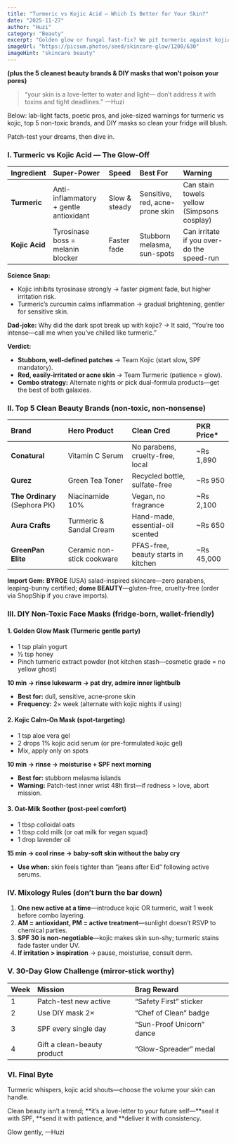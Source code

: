 ```yaml
---
title: "Turmeric vs Kojic Acid – Which Is Better for Your Skin?"
date: "2025-11-27"
author: "Huzi"
category: "Beauty"
excerpt: "Golden glow or fungal fast-fix? We pit turmeric against kojic acid, crown 5 clean beauty champions, and whip up fridge-born face masks so clean you could eat them (but please don’t)."
imageUrl: "https://picsum.photos/seed/skincare-glow/1200/630"
imageHint: "skincare beauty"
---
```


**(plus the 5 cleanest beauty brands & DIY masks that won’t poison your pores)**

> “your skin is a love-letter to water and light—
> don’t address it with toxins and tight deadlines.”
> —Huzi

Below: lab-light facts, poetic pros, and joke-sized warnings for turmeric vs kojic, top 5 non-toxic brands, and DIY masks so clean your fridge will blush.

Patch-test your dreams, then dive in.

### I. Turmeric vs Kojic Acid — The Glow-Off

| Ingredient   | Super-Power                         | Speed         | Best For                        | Warning                                      |
| :----------- | :---------------------------------- | :------------ | :------------------------------ | :------------------------------------------- |
| **Turmeric** | Anti-inflammatory + gentle antioxidant | Slow & steady | Sensitive, red, acne-prone skin | Can stain towels yellow (Simpsons cosplay)     |
| **Kojic Acid** | Tyrosinase boss = melanin blocker   | Faster fade   | Stubborn melasma, sun-spots     | Can irritate if you over-do the speed-run |

**Science Snap:**

*   Kojic inhibits tyrosinase strongly → faster pigment fade, but higher irritation risk.
*   Turmeric’s curcumin calms inflammation → gradual brightening, gentler for sensitive skin.

**Dad-joke:** Why did the dark spot break up with kojic?
→ It said, “You’re too intense—call me when you’ve chilled like turmeric.”

**Verdict:**

*   **Stubborn, well-defined patches** → Team Kojic (start slow, SPF mandatory).
*   **Red, easily-irritated or acne skin** → Team Turmeric (patience = glow).
*   **Combo strategy:** Alternate nights or pick dual-formula products—get the best of both galaxies.

### II. Top 5 Clean Beauty Brands (non-toxic, non-nonsense)

| Brand                       | Hero Product                 | Clean Cred                          | PKR Price*  |
| :-------------------------- | :--------------------------- | :---------------------------------- | :---------- |
| **Conatural**               | Vitamin C Serum              | No parabens, cruelty-free, local    | ~Rs 1,890   |
| **Qurez**                     | Green Tea Toner              | Recycled bottle, sulfate-free       | ~Rs 950     |
| **The Ordinary** (Sephora PK) | Niacinamide 10%              | Vegan, no fragrance                 | ~Rs 2,100   |
| **Aura Crafts**               | Turmeric & Sandal Cream      | Hand-made, essential-oil scented    | ~Rs 650     |
| **GreenPan Elite**            | Ceramic non-stick cookware   | PFAS-free, beauty starts in kitchen | ~Rs 45,000  |

**Import Gem:** **BYROE** (USA) salad-inspired skincare—zero parabens, leaping-bunny certified; **dome BEAUTY**—gluten-free, cruelty-free (order via ShopShip if you crave imports).

### III. DIY Non-Toxic Face Masks (fridge-born, wallet-friendly)

#### 1. Golden Glow Mask (Turmeric gentle party)

*   1 tsp plain yogurt
*   ½ tsp honey
*   Pinch turmeric extract powder (not kitchen stash—cosmetic grade = no yellow ghost)

**10 min → rinse lukewarm → pat dry, admire inner lightbulb**

*   **Best for:** dull, sensitive, acne-prone skin
*   **Frequency:** 2× week (alternate with kojic nights if using)

#### 2. Kojic Calm-On Mask (spot-targeting)

*   1 tsp aloe vera gel
*   2 drops 1% kojic acid serum (or pre-formulated kojic gel)
*   Mix, apply only on spots

**10 min → rinse → moisturise + SPF next morning**

*   **Best for:** stubborn melasma islands
*   **Warning:** Patch-test inner wrist 48h first—if redness > love, abort mission.

#### 3. Oat-Milk Soother (post-peel comfort)

*   1 tbsp colloidal oats
*   1 tbsp cold milk (or oat milk for vegan squad)
*   1 drop lavender oil

**15 min → cool rinse → baby-soft skin without the baby cry**

*   **Use when:** skin feels tighter than “jeans after Eid” following active serums.

### IV. Mixology Rules (don’t burn the bar down)

1.  **One new active at a time**—introduce kojic OR turmeric, wait 1 week before combo layering.
2.  **AM = antioxidant, PM = active treatment**—sunlight doesn’t RSVP to chemical parties.
3.  **SPF 30 is non-negotiable**—kojic makes skin sun-shy; turmeric stains fade faster under UV.
4.  **If irritation > inspiration** → pause, moisturise, consult derm.

### V. 30-Day Glow Challenge (mirror-stick worthy)

| Week | Mission                       | Brag Reward               |
| :--- | :---------------------------- | :------------------------ |
| 1    | Patch-test new active         | “Safety First” sticker    |
| 2    | Use DIY mask 2×               | “Chef of Clean” badge     |
| 3    | SPF every single day          | “Sun-Proof Unicorn” dance |
| 4    | Gift a clean-beauty product   | “Glow-Spreader” medal     |

### VI. Final Byte

Turmeric whispers, kojic acid shouts—choose the volume your skin can handle.

Clean beauty isn’t a trend; **it’s a love-letter to your future self—**seal it with SPF, **send it with patience, and **deliver it with consistency.

Glow gently,
—Huzi

